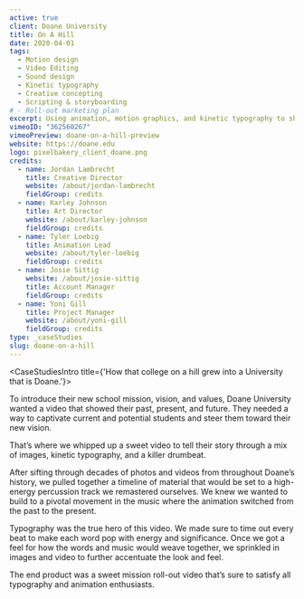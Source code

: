 ```yaml
---
active: true
client: Doane University
title: On A Hill
date: 2020-04-01
tags:
  - Motion design
  - Video Editing
  - Sound design
  - Kinetic typography
  - Creative concepting
  - Scripting & storyboarding
# - Roll-out marketing plan
excerpt: Using animation, motion graphics, and kinetic typography to showcase how the history of Doane planted a seed that has grown into a new mission.
vimeoID: "362560267"
vimeoPreview: doane-on-a-hill-preview
website: https://doane.edu
logo: pixelbakery_client_doane.png
credits:
  - name: Jordan Lambrecht
    title: Creative Director
    website: /about/jordan-lambrecht
    fieldGroup: credits
  - name: Karley Johnson
    title: Art Director
    website: /about/karley-johnson
    fieldGroup: credits
  - name: Tyler Loebig
    title: Animation Lead
    website: /about/tyler-loebig
    fieldGroup: credits
  - name: Josie Sittig
    website: /about/josie-sittig
    title: Account Manager
    fieldGroup: credits
  - name: Yoni Gill
    title: Project Manager
    website: /about/yoni-gill
    fieldGroup: credits
type: _caseStudies
slug: doane-on-a-hill
---
```


<CaseStudiesIntro title={'How that college on a hill grew into a University that is Doane.'}>

To introduce their new school mission, vision, and values, Doane University wanted a video that showed their past, present, and future. They needed a way to captivate current and potential students and steer them toward their new vision.

That’s where we whipped up a sweet video to tell their story through a mix of images, kinetic typography, and a killer drumbeat.

</CaseStudiesIntro>
<CaseStudiesDescription textColor={'cream'} bgColor={'pink-lighter'} headerColor={'pink'} header={'Process'}>

After sifting through decades of photos and videos from throughout Doane’s history, we pulled together a timeline of material that would be set to a high-energy percussion track we remastered ourselves. We knew we wanted to build to a pivotal movement in the music where the animation switched from the past to the present.

Typography was the true hero of this video. We made sure to time out every beat to make each word pop with energy and significance. Once we got a feel for how the words and music would weave together, we sprinkled in images and video to further accentuate the look and feel.

The end product was a sweet mission roll-out video that’s sure to satisfy all typography and animation enthusiasts.

</CaseStudiesDescription>
